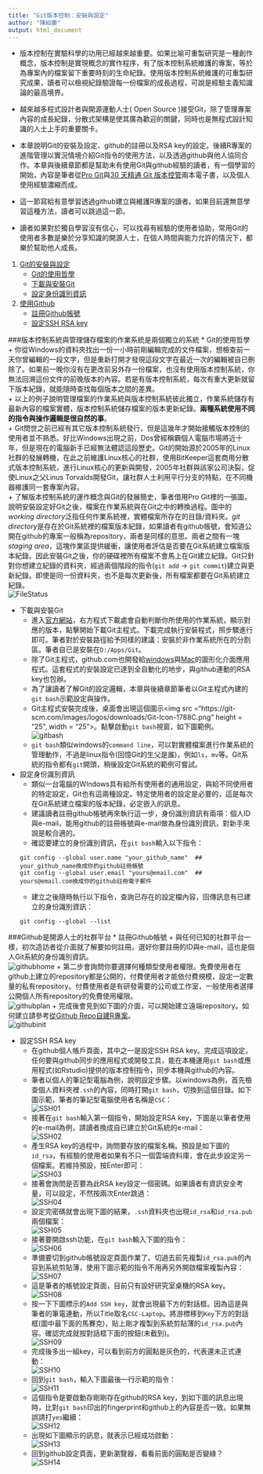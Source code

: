 ```yaml
---
title: "Git版本控制：安裝與設定"
author: "陳紹慶"
output: html_document
---
```

* 版本控制在實驗科學的功用已經越來越重要。如果比喻可重製研究是一種創作概念，版本控制是實現概念的實作程序，有了版本控制系統維護的專案，等於為專案內的檔案留下重要時刻的生命紀錄。使用版本控制系統維護的可重製研究成果，讀者可以檢視紀錄驗證每一份檔案的成長過程，可說是經驗主義知識論的最高境界。  
  
* 越來越多程式設計者與開源運動人士( Open Source )接受Git，除了管理專案內容的成長紀錄，分散式架構是使其廣為歡迎的關鍵，同時也是無程式設計知識的人士上手的重要關卡。  
  
* 本章說明Git的安裝及設定、github的註冊以及RSA key的設定。後續R專案的進階管理以實況情境介紹Git指令的使用方法，以及透過github與他人協同合作。本章與後續章節都是幫助未有使用Git與github經驗的讀者，有一個學習的開始，內容是筆者從[Pro Git](https://git-scm.com/book/en/v2)與[30 天精通 Git 版本控管](https://github.com/doggy8088/Learn-Git-in-30-days)兩本電子書，以及個人使用經驗濃縮而成。
  
* 這一節寫給有意學習透過github建立與維護R專案的讀者。如果目前還無意學習這種方法，讀者可以跳過這一節。
  
* 讀者如果對於獨自學習沒有信心，可以找尋有經驗的使用者協助，常用Git的使用者多數是樂於分享知識的開源人士，在個人時間與能力允許的情況下，都樂於幫助他人成長。

1. <a href='#1'>Git的安裝與設定</a>
    + <a href='#1A'>Git的使用哲學</a>
    + <a href='#1B'>下載與安裝Git</a>
    + <a href='#1C'>設定身份識別資訊</a>
2. <a href='#2'>使用Github</a>
    + <a href='#2A'>註冊Github帳號</a>
    + <a href='#2B'>設定SSH RSA key</a>

###<a name='1'>版本控制系統與管理儲存檔案的作業系統是兩個獨立的系統</a>
* <a name='1A'>Git的使用哲學</a>  
    + 你從Windows的資料夾找出一份一小時前剛編輯完成的文件檔案，想檢查前一天你曾編輯的一段文字，但是重新打開才發現這段文字在最近一次的編輯被自已刪除了。如果前一晚你沒有在更改前另外存一份檔案，也沒有使用版本控制系統，你無法回溯這份文件的前晚版本的內容。若是有版本控制系統，每次有重大更新就留下版本紀錄，就能隨時查找每個版本之間的差異。  
    + 以上的例子說明管理檔案的作業系統與版本控制系統彼此獨立，作業系統儲存有最新內容的檔案實體，版本控制系統儲存檔案的版本更新紀錄。**兩種系統使用不同的指令與操作邏輯是很自然的事**。  
    + Git問世之前已經有其它版本控制系統發行，但是這幾年才開始接觸版本控制的使用者並不熟悉。好比Windows出現之前，Dos曾經稱霸個人電腦市場將近十年，但是現在的電腦新手已經無法體認這段歷史。Git的開始源於2005年的Linux社群的發展轉機，在此之前維護Linux核心的社群，使用BitKeeper這套商用分散式版本控制系統，進行Linux核心的更新與開發，2005年社群與該家公司決裂，促使Linux之父Linus Torvalds開發Git，讓社群人士利用平行分支的特點，在不同機器維護同一套專案內容。  
    + 了解版本控制系統的運作概念與Git的發展簡史，筆者借用Pro Git裡的一張圖，說明安裝設定好Git之後，檔案在作業系統與在Git之中的轉換過程。圖中的*working directory*泛指任何作業系統裡，實體檔案所存在的目錄/資料夾。*git directory*是存在於Git系統裡的檔案版本紀錄，如果讀者有github帳號，會知道公開在github的專案一般稱為repository，兩者是同樣的意思。兩者之間有一塊*staging area*，這塊作業區提供緩衝，讓使用者評估是否要在Git系統建立檔案版本紀錄。因此安裝Git之後，你的硬碟裡所有檔案不會馬上在Git建立紀錄。Git只針對你想建立紀錄的資料夾，經過兩個階段的指令(`git add` -> `git commit`)建立與更新紀錄。即使是同一份資料夾，也不是每次更新後，所有檔案都要在Git系統建立紀錄。  
    ![FileStatus](https://git-scm.com/figures/18333fig0106-tn.png)  
  
* <a name='1B'>下載與安裝Git</a>
    + 進入[官方網站](https://git-scm.com/)，右方程式下載處會自動判斷你所使用的作業系統，顯示對應的版本，點擊開始下載Git主程式。下載完成執行安裝程式，照步驟進行即可。筆者對於安裝路徑給予同樣的建議：安裝於非作業系統所在的分割區。筆者自已是安裝在`D:/Apps/Git`。
    + 除了Git主程式，github.com也開發給[windows](windows.github.com)與[Mac](mac.github.com)的圖形化介面應用程式。這套程式的安裝設定已達到全自動化的地步，與github連動的RSA key也包辦。
    + 為了讓讀者了解Git的設定邏輯，本章與後續章節筆者以Git主程式內建的`git bash`示範設定與操作。
    + Git主程式安裝完成後，桌面會出現這個圖示<img src ="https://git-scm.com/images/logos/downloads/Git-Icon-1788C.png" height = "25", width = "25">。點擊啟動`git bash`視窗，如下圖範例。  
    ![gitbash](http://blog.rbaconsulting.com/wp-content/uploads/2012/06/azure-git-11_thumb.png)
    + `git bash`類似windows的`command line`，可以對實體檔案進行作業系統的管理動作，不過是linux指令(回憶Git的生父是誰)，例如`ls`，`mv`等。Git系統的指令都有`git`開頭，稍後設定Git系統的範例可嘗試。  
      
* <a name='1C'>設定身份識別資訊</a>
    + 類似一台電腦的WIndows具有給所有使用者的通用設定，與給不同使用者的特定設定，Git也有這兩種設定。特定使用者的設定是必要的，這是每次在Git系統建立檔案的版本紀錄，必定嵌入的訊息。
    + 建議讀者註冊github帳號再來執行這一步，身份識別資訊有兩項：個人ID與e-mail，能用github的註冊帳號與e-mail做為身份識別資訊，對新手來說是較合適的。
    + 確認要建立的身份識別資訊，在`git bash`輸入以下指令：  
    ```
    git config --global user.name "your_github_name"  ## your_github_name換成你的github註冊帳號
    git config --global user.email "yours@email.com"  ## yours@email.com換成你的github註冊電子郵件
    ```
    + 建立之後隨時執行以下指令，查詢已存在的設定檔內容，回傳訊息有已建立的身份識別資訊：  
    ```
    git config --global --list
    ```
  
###<a name='2'>Github是開源人士的社群平台</a>
* <a name='2A'>註冊Github帳號</a>
    + 與任何已知的社群平台一樣，初次造訪者從介面就了解要如何註冊。選好你要註冊的ID與e-mail，這也是個人Git系統的身份識別資訊。  
    ![githubhome](http://blog.linoxide.com/wp-content/uploads/2015/03/github-homepage.png)
    + 第二步會詢問你要選擇何種類型使用者權限。免費使用者在github上建立的repository都是公開的，付費使用者才能依付費規模，設定一定數量的私有repository。付費使用者是有研發需要的公司或工作室，一般使用者選擇公開個人所有repository的免費使用權限。  
    ![githubplan](http://blog.linoxide.com/wp-content/uploads/2015/03/choosing-plan.png)
    + 完成後會見到如下圖的介面，可以開始建立遠端repository。如何建立請參考[從Github Repo自建R專案](Project.html#2B)。  
    ![githubinit](http://blog.linoxide.com/wp-content/uploads/2015/03/create-new-repository.png)
  
* <a name='2B'>設定SSH RSA key</a>
    + 在github個人帳戶頁面，其中之一是設定SSH RSA key。完成這項設定，任何要與github同步的應用程式或開發工具，能在本機運用`git bash`或應用程式(如Rstudio)提供的版本控制指令，同步本機與github的內容。  
    + 筆者以個人的筆記型電腦為例，說明設定步驟。以windows為例，首先檢查個人資料夾裡`.ssh`的內容，同時打開`git bash`，切換到這個目錄。如下圖示範，筆者的筆記型電腦使用者名稱是`CSC`：  
    ![SSH01](./img/GitSSH01-begin.png)  
    + 接著在`git bash`輸入第一個指令，開始設定RSA key，下圖是以筆者使用的e-mail為例，請讀者換成自已建立於Git系統的e-mail：  
    ![SSH02](./img/GitSSH02-initiate.png)  
    + 產生RSA key的過程中，詢問要存放的檔案名稱。預設是如下圖的`id_rsa`，有經驗的使用者如果有不只一個雲端資料庫，會在此步設定另一個檔案。若維持預設，按Enter即可：  
    ![SSH03](./img/GitSSH03-set_default_rsa.png)  
    + 接著會詢問是否要為此RSA key設定一個密碼。如果讀者有資訊安全考量，可以設定，不然按兩次Enter跳過：  
    ![SSH04](./img/GitSSH04-set_passphrase.png)  
    + 設定完密碼就會出現下圖的結果，`.ssh`資料夾也出現`id_rsa`和`id_rsa.pub`兩個檔案：  
    ![SSH05](./img/GitSSH05-set_finished.png)  
    + 接著要開啟ssh功能，在`git bash`輸入下圖的指令：    
    ![SSH06](./img/GitSSH06-enable_ssh-agent.png)  
    + 準備要切到github帳號設定頁面作業了。切過去前先複製`id_rsa.pub`的內容到系統剪貼薄，使用下圖示範的指令不用再另外開啟檔案複製內容：  
    ![SSH07](./img/GitSSH07-copy_rsa_pub.png)  
    + 這是筆者的帳號設定頁面，目前只有設好研究室桌機的RSA key。  
    ![SSH08](./img/GitSSH08-github_setting_begin.png)  
    + 按一下下圖標示的`Add SSH key`，就會出現最下方的對話框。因為這是與筆者的筆電連動，所以Title取名`CSC-Laptop`。將游標移到`Key`下方的對話框(圖中最下面的馬賽克)，貼上剛才複製到系統剪貼薄的`id_rsa.pub`內容。確認完成就按對話框下面的按鈕(未截到)。  
    ![SSH09](./img/GitSSH09-github_add_SSH_key.png)  
    + 完成後多出一組key，可以看到前方的圓點是灰色的，代表還未正式連動：    
    ![SSH10](./img/GitSSH10-github_add_finished.png)  
    + 回到`git bash`，輸入下圖最後一行示範的指令：  
    ![SSH11](./img/GitSSH11-Test_github_connection01.png)  
    + 這個指令是要啟動存剛剛存在github的RSA key，到如下圖的訊息出現時，比對`git bash`印出的fingerprint和github上的內容是否一致。如果無誤請打`yes`繼續：  
    ![SSH12](./img/GitSSH12-Test_github_connection02.png)  
    + 出現如下圖顯示的訊息，就表示已經成功啟動：  
    ![SSH13](./img/GitSSH13-Test_github_connection03.png)  
    + 回到github設定頁面，更新瀏覽器，看看前面的圓點是否變綠？  
    ![SSH14](./img/GitSSH14-Test_github_connected.png)